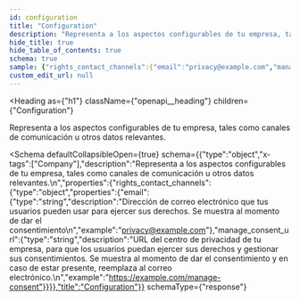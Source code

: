 ```yaml
---
id: configuration
title: "Configuration"
description: "Representa a los aspectos configurables de tu empresa, tales como canales de comunicación u otros datos relevantes."
hide_title: true
hide_table_of_contents: true
schema: true
sample: {"rights_contact_channels":{"email":"privacy@example.com","manage_consent_url":"https://example.com/manage-consent"}}
custom_edit_url: null
---
```



<Heading
  as={"h1"}
  className={"openapi__heading"}
  children={"Configuration"}
>
</Heading>



Representa a los aspectos configurables de tu empresa, tales como canales de comunicación u otros datos relevantes.


<Schema
	defaultCollapsibleOpen={true}
  schema={{"type":"object","x-tags":["Company"],"description":"Representa a los aspectos configurables de tu empresa, tales como canales de comunicación u otros datos relevantes.\n","properties":{"rights_contact_channels":{"type":"object","properties":{"email":{"type":"string","description":"Dirección de correo electrónico que tus usuarios pueden usar para ejercer sus derechos. Se muestra al momento de dar el consentimiento\n","example":"privacy@example.com"},"manage_consent_url":{"type":"string","description":"URL del centro de privacidad de tu empresa, para que los usuarios puedan ejercer sus derechos y gestionar sus consentimientos. Se muestra al momento de dar el consentimiento y en caso de estar presente, reemplaza al correo electrónico.\n","example":"https://example.com/manage-consent"}}}},"title":"Configuration"}}
  schemaType={"response"}
>
  
</Schema>
            